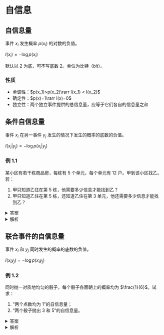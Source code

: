 # 自信息

## 自信息量

事件 $x_i$ 发生概率 $p(x_i)$ 的对数的负值。

$I(x_i) = -\log p(x_i)$

默认以 $2$ 为底，可不写底数 $2$。单位为比特（$bit$）。

### 性质

- 单调性：$p(x_1)>p(x_2)\rarr I(x_1) < I(x_2)$
- 确定性：$p(x)=1\rarr I(x)=0$
- 独立性：两个独立事件提供的总信息量，应等于它们各自的信息量之和

## 条件自信息量

事件 $x_i$ 在另一事件 $y_j$ 发生的情况下发生的概率的底数的负值。

$I(x_i|y_j) = -\log p(x_i|y_j)$

### 例 1.1

某小区有若干栋商品房，每栋有 5 个单元，每个单元有 12 户。甲到该小区找乙。若：
1. 甲只知道乙住在第 5 栋，他需要多少信息才能找到乙？
2. 甲只知道乙住在第 5 栋，还知道乙住在第 3 单元，他还需要多少信息才能找到乙？

<details>
  <summary>答案</summary>
  $x_i$ 代表第 $i$ 栋，$y_j$ 代表第 $j$ 个单元，$z_k$ 代表第 $k$ 户。
  1. $p(z_k|x_5)=\frac{1}{60}\\I(z_k|x_5)=-\log p(z_k|x_5)=5.91\ bit$
  2. $p(z_k|x_{5}y_{3})=\frac{1}{12}\\I(z_k|x_{5}y_{3})=-\log p(z_k|x_{5}y_{3})=3.585\ bit$
</details>

<details>
  <summary>解析</summary>
  1. 事件 $x_5$ 已经发生。乙在第 5 栋 60 户中的哪一户，尚不确定，概率为 $p(z_k|x_5)=\frac{1}{60}$。根据概率 $p(z_k|x_5)$ 计算自信息量 $I(z_k|x_5)$ 即可。
  2. 事件 $x_5$ 和 $y_3$ 都已发生。乙在第 5 栋第 3 单元的 12 户中的哪一户，尚不确定，概率为 $p(z_k|x_{5}y_{3})=\frac{1}{12}$。根据概率 $p(z_k|x_{5}y_{3})$ 计算自信息量 $I(z_k|x_{5}y_{3})$ 即可。
</details>

## 联合事件的自信息量

事件 $x_i$ 和 $y_j$ 同时发生的概率的底数的负值。

$I(x_iy_j) = -\log p(x_iy_j)$

### 例 1.2

同时抛一对质地均匀的骰子，每个骰子各面朝上的概率均为 $\frac{1}{6}$。试求：

1. “两个点数均为 1”的自信息量；
2. “两个骰子抛出 3 和 5”的自信息量。

<details>
  <summary>答案</summary>
  $x_i$ 代表第一个骰子的点数 $i$，$y_j$ 代表第二个骰子的点数 $j$。
  1. $p(x_1y_1) = p(x_1)\cdot p(y_1)=\frac{1}{36}\\I(x_1y_1)=-\log p(x_1y_1)=5.17\ bit$
  2. $p(x_{3}y_{5}+x_{5}y_{3})=\frac{1}{18}\\I(x_{3}y_{5}+x_{5}y_{3})=-\log p(x_{3}y_{5}+x_{5}y_{3})=4.17\ bit$
</details>

<details>
  <summary>解析</summary>
  1. 事件 $x_5$ 已经发生。乙在第 5 栋 60 户中的哪一户，尚不确定，概率为 $p(z_k|x_5)=\frac{1}{60}$。根据概率 $p(z_k|x_5)$ 计算自信息量 $I(z_k|x_5)$ 即可。
  2. 事件 $x_5$ 和 $y_3$ 都已发生。乙在第 5 栋第 3 单元的 12 户中的哪一户，尚不确定，概率为 $p(z_k|x_{5}y_{3})=\frac{1}{12}$。根据概率 $p(z_k|x_{5}y_{3})$ 计算自信息量 $I(z_k|x_{5}y_{3})$ 即可。
</details>
